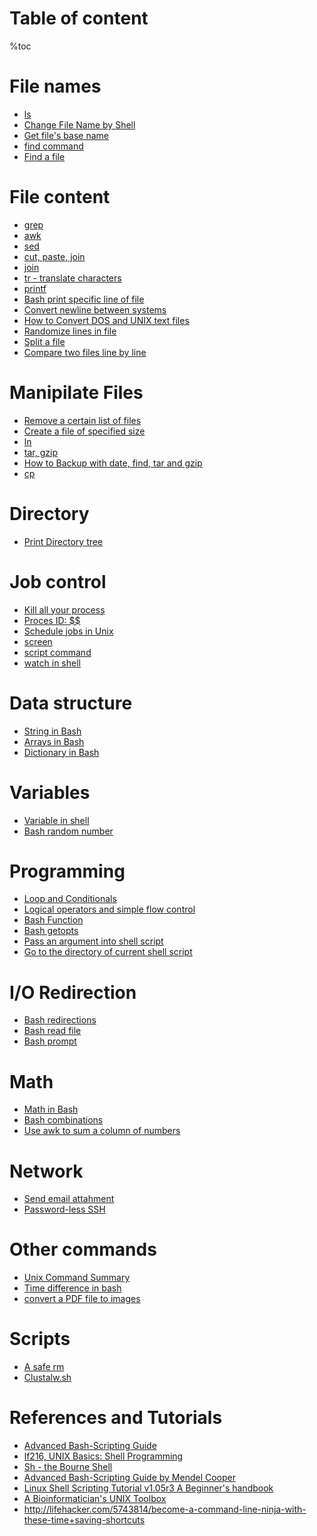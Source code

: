 = Table of content =
%toc

= File names =
* [[ls]]
* [[Change File Name by Shell]]
* [[Get file name in Shell|Get file's base name]]
* [[Find|find command]]
* [[Find a file]]

= File content =
* [[Grep|grep]]
* [[Awk|awk]]
* [[Sed|sed]]
* [[Cut paste join|cut, paste, join]]
* [[Join in UNIX|join]]
* [[Tr|tr - translate characters]]
* [[Printf in shell|printf]]
* [[Bash print specific line of file]]
* [[Convert newline between systems]]
* [[How to Convert DOS and UNIX text files]]
* [[Randomize lines in file]]
* [[Split a file]]
* [[Compare two files line by line]]
 
= Manipilate Files =
* [[Remove a certain list of files]]
* [[Create a file of specified size]]
* [[ln]]
* [[Tar, Gzip|tar, gzip]]
* [[How to Backup with date, find, tar and gzip]]
* [[cp]]
 
= Directory =
* [[Print Directory tree]]

= Job control =
* [[Kill all your process]]
* [[Process ID|Proces ID: $$]]
* [[Schedule jobs in Unix]]
* [[Screen in Shell|screen]]
* [[script command]]
* [[watch in shell]]
 
= Data structure =
* [[String in Bash]]
* [[Arrays in Bash]]
* [[Dictionary in Bash]]

= Variables =
* [[Variable in shell]]
* [[Bash random number]]

= Programming =
* [[Bash Array, Loop and Conditionals| Loop and Conditionals]]
* [[Bash operators|Logical operators and simple flow control]]
* [[Bash Function]]
* [[Bash getopts]]
* [[Pass an argument into shell script]]
* [[Go to the directory of current shell script]]

= I/O Redirection =
* [[Bash redirections]]
* [[Bash read file]]
* [[Bash prompt]]

= Math =
* [[Math in Bash]]
* [[Bash combinations]]
* [[Use awk to sum a column of numbers]]

= Network =
* [[Send email attahment]]
* [[Password-less SSH]]

= Other commands =
* [[Unix Command Summary]]
* [[Time difference in bash]]
* [[convert a PDF file to images]]

= Scripts = 
* [[A safe rm]]
* [[Clustalw|Clustalw.sh]]

= References and Tutorials =
* [http://www.linuxtopia.org/online_books/advanced_bash_scripting_guide/index.html Advanced Bash-Scripting Guide]
* [http://mercury.chem.pitt.edu/~sasha/LinuxFocus/English/September2001/article216.shtml lf216, UNIX Basics: Shell Programming]
* [http://www.grymoire.com/Unix/Sh.html Sh - the Bourne Shell]
* [http://tldp.org/LDP/abs/html/ Advanced Bash-Scripting Guide by Mendel Cooper]
* [http://www.freeos.com/guides/lsst/ Linux Shell Scripting Tutorial v1.05r3 A Beginner's handbook]
* [[http://lh3lh3.users.sourceforge.net/biounix.shtml|A Bioinformatician's UNIX Toolbox]]
* http://lifehacker.com/5743814/become-a-command-line-ninja-with-these-time+saving-shortcuts
